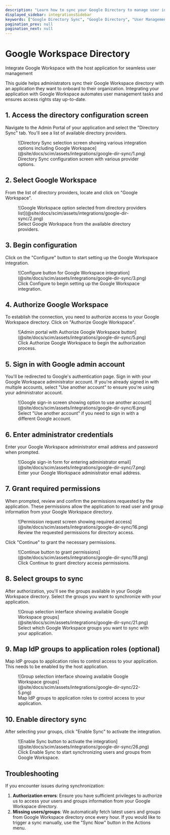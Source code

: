 ```yaml
---
description: "Learn how to sync your Google Directory to manage user identities and access control."
displayed_sidebar: integrationsSidebar
keywords: ["Google Directory Sync", "Google Directory", "User Management", "Access Control", "Identity Management"]
pagination_prev: null
pagination_next: null
---
```


# Google Workspace Directory

<Subtitle>Integrate Google Workspace with the host application for seamless user management</Subtitle>

This guide helps administrators sync their Google Workspace directory with an application they want to onboard to their organization. Integrating your application with Google Workspace automates user management tasks and ensures access rights stay up-to-date.

## 1. Access the directory configuration screen

Navigate to the Admin Portal of your application and select the "Directory Sync" tab. You'll see a list of available directory providers.

<figure>
  ![Directory Sync selection screen showing various integration options including Google Workspace](@site/docs/scim/assets/integrations/google-dir-sync/1.png)
  <figcaption>Directory Sync configuration screen with various provider options.</figcaption>
</figure>

## 2. Select Google Workspace

From the list of directory providers, locate and click on "Google Workspace".

<figure>
  ![Google Workspace option selected from directory providers list](@site/docs/scim/assets/integrations/google-dir-sync/2.png)
  <figcaption>Select Google Workspace from the available directory providers.</figcaption>
</figure>

## 3. Begin configuration

Click on the "Configure" button to start setting up the Google Workspace integration.

<figure>
  ![Configure button for Google Workspace integration](@site/docs/scim/assets/integrations/google-dir-sync/3.png)
  <figcaption>Click Configure to begin setting up the Google Workspace integration.</figcaption>
</figure>

## 4. Authorize Google Workspace

To establish the connection, you need to authorize access to your Google Workspace directory. Click on "Authorize Google Workspace".

<figure>
  ![Admin portal with Authorize Google Workspace button](@site/docs/scim/assets/integrations/google-dir-sync/5.png)
  <figcaption>Click Authorize Google Workspace to begin the authorization process.</figcaption>
</figure>

## 5. Sign in with Google admin account

You'll be redirected to Google's authentication page. Sign in with your Google Workspace administrator account. If you're already signed in with multiple accounts, select "Use another account" to ensure you're using your administrator account.

<figure>
  ![Google sign-in screen showing option to use another account](@site/docs/scim/assets/integrations/google-dir-sync/6.png)
  <figcaption>Select "Use another account" if you need to sign in with a different Google account.</figcaption>
</figure>

## 6. Enter administrator credentials

Enter your Google Workspace administrator email address and password when prompted.

<figure>
  ![Google sign-in form for entering administrator email](@site/docs/scim/assets/integrations/google-dir-sync/7.png)
  <figcaption>Enter your Google Workspace administrator email address.</figcaption>
</figure>

## 7. Grant required permissions

When prompted, review and confirm the permissions requested by the application. These permissions allow the application to read user and group information from your Google Workspace directory.

<figure>
  ![Permission request screen showing required access](@site/docs/scim/assets/integrations/google-dir-sync/16.png)
  <figcaption>Review the requested permissions for directory access.</figcaption>
</figure>

Click "Continue" to grant the necessary permissions.

<figure>
  ![Continue button to grant permissions](@site/docs/scim/assets/integrations/google-dir-sync/19.png)
  <figcaption>Click Continue to grant directory access permissions.</figcaption>
</figure>

## 8. Select groups to sync

After authorization, you'll see the groups available in your Google Workspace directory. Select the groups you want to synchronize with your application.

<figure>
  ![Group selection interface showing available Google Workspace groups](@site/docs/scim/assets/integrations/google-dir-sync/21.png)
  <figcaption>Select which Google Workspace groups you want to sync with your application.</figcaption>
</figure>

## 9. Map IdP groups to application roles (optional)

Map IdP groups to application roles to control access to your application. This needs to be enabled by the host application.

<figure>
  ![Group selection interface showing available Google Workspace groups](@site/docs/scim/assets/integrations/google-dir-sync/22-5.png)
  <figcaption>Map IdP groups to application roles to control access to your application.</figcaption>
</figure>




## 10. Enable directory sync

After selecting your groups, click "Enable Sync" to activate the integration.

<figure>
  ![Enable Sync button to activate the integration](@site/docs/scim/assets/integrations/google-dir-sync/26.png)
  <figcaption>Click Enable Sync to start synchronizing users and groups from Google Workspace.</figcaption>
</figure>

## Troubleshooting

If you encounter issues during synchronization:

1. **Authorization errors**: Ensure you have sufficient privileges to authorize us to access your users and groups information from your Google Workspace directory.
2. **Missing users/groups**: We automatically fetch latest users and groups from Google Workspace directory once every hour. If you would like to trigger a sync manually, use the "Sync Now" button in the Actions menu.

